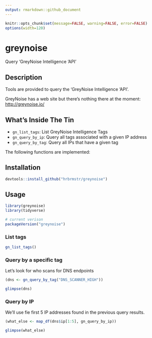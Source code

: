 ```yaml
---
output: rmarkdown::github_document
---
```

```r
knitr::opts_chunk$set(message=FALSE, warning=FALSE, error=FALSE)
options(width=120)
```
# greynoise

Query 'GreyNoise Intelligence 'API'

## Description

Tools are provided to query the 'GreyNoise Intelligence 'API'.

GreyNoise has a web site but there's nothing there at the moment: <http://greynoise.io/>

## What's Inside The Tin

- `gn_list_tags`:	List GreyNoise Intelligence Tags
- `gn_query_by_ip`:	Query all tags associated with a given IP address
- `gn_query_by_tag`:	Query all IPs that have a given tag

The following functions are implemented:

## Installation

```r
devtools::install_github("hrbrmstr/greynoise")
```

## Usage

```r
library(greynoise)
library(tidyverse)

# current verison
packageVersion("greynoise")
```

### List tags

```r
gn_list_tags()
```

### Query by a specific tag

Let's look for who scans for DNS endpoints

```r
(dns <- gn_query_by_tag("DNS_SCANNER_HIGH"))

glimpse(dns)
```

### Query by IP

We'll use fie first 5 IP addresses found in the previous query results.

```r
(what_else <- map_df(dns$ip[1:5], gn_query_by_ip))

glimpse(what_else)
```
